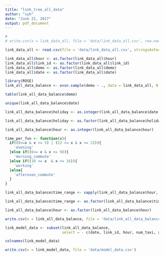 ```yaml
---
title: "link_tree_all_data"
author: "syh"
date: "June 21, 2017"
output: pdf_document
---
```


```r
#
# write.csv(x = link_data_all, file = 'data/link_data_all.csv', row.names = F)
```

```r
link_data_all <- read.csv(file = 'data/link_data_all.csv', stringsAsFactors = F)
```

```r
link_data_all$hour <- as.factor(link_data_all$hour)
link_data_all$link_id <- as.factor(link_data_all$link_id)
link_data_all$demo <- as.factor(link_data_all$demo)
link_data_all$date <- as.factor(link_data_all$date)
```


```r
library(ROSE)
link_all_data_balance <- ovun.sample(demo ~ ., data = link_data_all, N = dim(link_data_all)[1]*2, method = 'both')$data
```

```r
table(link_all_data_balance$demo)
```

```r
unique(link_all_data_balance$date)
```


```r
link_all_data_balance$holiday <- as.integer(link_all_data_balance$date %in% c(20161119,20161126,20161210,20161203,20160618))
```

```r
link_all_data_balance$holiday <- as.factor(link_all_data_balance$holiday)
```

```r
link_all_data_balance$hour <- as.integer(link_all_data_balance$hour)
```


```r
time_per_fun <- function(x){
  if((0<=x & x <= 5) | (22 <= x & x <= 23)){
    'evening'
  }else if((6<= x & x <= 9)){
    'morning_commute'
  }else if((10 <= x  & x <= 16)){
    'working'
  }else{
    'afternoon_commute'
  }
}
```


```r

link_all_data_balance$time_range <- sapply(link_all_data_balance$hour, FUN = time_per_fun)
```

```r
link_all_data_balance$time_range <- as.factor(link_all_data_balance$time_range)
```

```r
link_all_data_balance$hour <- as.factor(link_all_data_balance$hour)
```

```r
write.csv(x = link_all_data_balance, file = 'data/link_all_data_balance.csv')
```


```r
link_model_data <- subset(link_all_data_balance, 
                          select = - c(date, link_id, hour, num_taxi, avg_speed))
```

```r
colnames(link_model_data)
```


```r
write.csv(x = link_model_data, file = 'data/model_data.csv')
```

